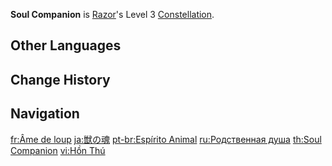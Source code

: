 {{Constellation Infobox
|image       = Constellation Soul Companion.png
|description = Increases the Level of [[Lightning Fang]] by 3.<br>Maximum upgrade level is 15.
|level       = 3
|character   = Razor
|utility1    = Talent Level Increase
|utility2    = Elemental Burst Level Increase
}}
'''Soul Companion''' is [[Razor]]'s Level 3 [[Constellation]].

==Other Languages==
{{Other Languages
|en      = Soul Companion
|zhs     = 兽魂
|zhs_rm  = Shòu hún
|zht     = 獸魂
|zht_rm  = Shòu hún
|zh_tl   = Beast Soul
|ja      = 獣の魂
|ja_rm   = Kemono no Tamashii
|ja_tl   = Soul of the Beast
|ko      = 야수의 혼
|ko_rm   = Yasu-ui Hon
|ko_tl   = Soul of the Beast
|es      = Alma de la bestia
|es_tl   = Soul of the Beast
|fr      = Âme de loup
|fr_tl   = Wolf Soul
|ru      = Родственная душа
|ru_tl   = Kindred Spirit
|th      = Soul Companion
|vi      = {{tt|Hồn|魂}} {{tt|Thú|獸}}
|vi_tl   = Beast Soul
|de      = Tierische Seele
|de_tl   = Animalistic Soul
|id      = Soul Companion
|pt      = Espírito Animal
|pt_tl   = Animal Spirit
|tr      = Ruh Yoldaşı
|tr_tl   = Spirit Companion
|it      = Spirito del lupo
|it_tl   = Wolf Spirit
}}

==Change History==
{{Change History|1.0}}

==Navigation==
{{Talent Navbox|Razor}}

[[fr:Âme de loup]]
[[ja:獣の魂]]
[[pt-br:Espírito Animal]]
[[ru:Родственная душа]]
[[th:Soul Companion]]
[[vi:Hồn Thú]]